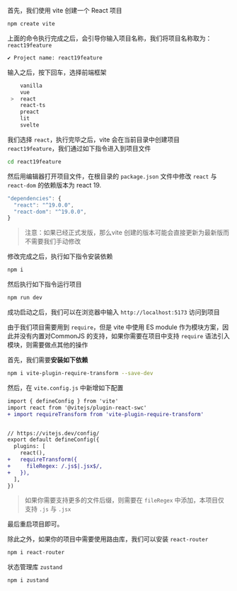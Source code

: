 
首先，我们使用 vite 创建一个 React 项目

```bash
npm create vite
```

上面的命令执行完成之后，会引导你输入项目名称，我们将项目名称取为：`react19feature`

```bash
✔ Project name: react19feature
```

输入之后，按下回车，选择前端框架

```bash
    vanilla
    vue
 >  react
    react-ts
    preact
    lit
    svelte
```

我们选择 `react`，执行完毕之后，vite 会在当前目录中创建项目 `react19feature`，我们通过如下指令进入到项目文件

```bash
cd react19feature
```
然后用编辑器打开项目文件，在根目录的 `package.json` 文件中修改 `react` 与 `react-dom` 的依赖版本为 react 19.

```ts
"dependencies": {
  "react": "^19.0.0",
  "react-dom": "^19.0.0",
}
```

> 注意：如果已经正式发版，那么vite 创建的版本可能会直接更新为最新版而不需要我们手动修改

修改完成之后，执行如下指令安装依赖

```bash
npm i
```

然后执行如下指令运行项目

```bash
npm run dev
```

成功启动之后，我们可以在浏览器中输入 `http://localhost:5173` 访问到项目

<Demo01 />


由于我们项目需要用到 `require`，但是 vite 中使用 ES module 作为模块方案，因此并没有内置对CommonJS 的支持，如果你需要在项目中支持 `require` 语法引入模块，则需要做点其他的操作

首先，我们需要**安装如下依赖**

```bash
npm i vite-plugin-require-transform --save-dev
```

然后，在 `vite.config.js` 中新增如下配置

```diff
import { defineConfig } from 'vite'
import react from '@vitejs/plugin-react-swc'
+ import requireTransform from 'vite-plugin-require-transform'


// https://vitejs.dev/config/
export default defineConfig({
  plugins: [
    react(),
+   requireTransform({
+     fileRegex: /.js$|.jsx$/,
+   }),
  ],
})
```
> 如果你需要支持更多的文件后缀，则需要在 `fileRegex` 中添加，本项目仅支持 `.js` 与 `.jsx`

最后重启项目即可。

除此之外，如果你的项目中需要使用路由库，我们可以安装 `react-router`

```ts
npm i react-router
```

状态管理库 `zustand`

```ts
npm i zustand
```